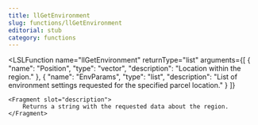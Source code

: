 ```yaml
---
title: llGetEnvironment
slug: functions/llGetEnvironment
editorial: stub
category: functions
---
```


<LSLFunction
	name="llGetEnvironment"
	returnType="list"
	arguments={[
	{
		"name": "Position",
		"type": "vector",
		"description": "Location within the region."
	},
	{
		"name": "EnvParams",
		"type": "list",
		"description": "List of environment settings requested for the specified parcel location."
	}
]}
>
	<Fragment slot="description">
		Returns a string with the requested data about the region.
	</Fragment>
</LSLFunction>
